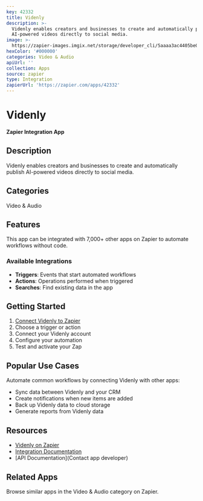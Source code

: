```yaml
---
key: 42332
title: Videnly
description: >-
  Videnly enables creators and businesses to create and automatically publish
  AI-powered videos directly to social media.
image: >-
  https://zapier-images.imgix.net/storage/developer_cli/5aaaa3ac4405be064f3c97429583b9b1.png?auto=format%2Ccompress&ixlib=python-3.0.0&q=50
hexColor: '#000000'
categories: Video & Audio
apiUrl: ''
collection: Apps
source: zapier
type: Integration
zapierUrl: 'https://zapier.com/apps/42332'
---
```

# Videnly

**Zapier Integration App**

## Description

Videnly enables creators and businesses to create and automatically publish AI-powered videos directly to social media.

## Categories

Video & Audio

## Features

This app can be integrated with 7,000+ other apps on Zapier to automate workflows without code.

### Available Integrations

- **Triggers**: Events that start automated workflows
- **Actions**: Operations performed when triggered
- **Searches**: Find existing data in the app

## Getting Started

1. [Connect Videnly to Zapier](https://zapier.com/apps/42332)
2. Choose a trigger or action
3. Connect your Videnly account
4. Configure your automation
5. Test and activate your Zap

## Popular Use Cases

Automate common workflows by connecting Videnly with other apps:

- Sync data between Videnly and your CRM
- Create notifications when new items are added
- Back up Videnly data to cloud storage
- Generate reports from Videnly data

## Resources

- [Videnly on Zapier](https://zapier.com/apps/42332)
- [Integration Documentation](https://zapier.com/apps/42332/integrations)
- [API Documentation](Contact app developer)

## Related Apps

Browse similar apps in the Video & Audio category on Zapier.
